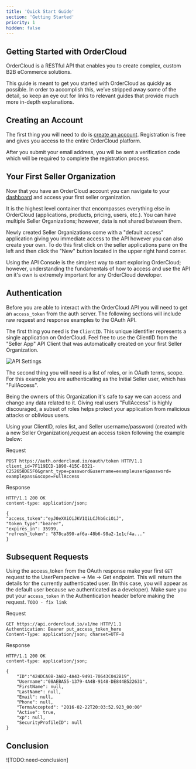 ```yaml
---
title: 'Quick Start Guide'
section: 'Getting Started'
priority: 1
hidden: false
---
```



## Getting Started with OrderCloud

OrderCloud is a RESTful API that enables you to create complex, custom B2B eCommerce solutions.

This guide is meant to get you started with OrderCloud as quickly as possible. In order to accomplish this, we’ve stripped away some of the detail, so keep an eye out for links to relevant guides that provide much more in-depth explanations.

## Creating an Account

The first thing you will need to do is [create an account](https://developer.OrderCloud/register). Registration is free and gives you access to the entire OrderCloud platform.

After you submit your email address, you will be sent a verification code which will be required to complete the registration process.

## Your First Seller Organization

Now that you have an OrderCloud account you can navigate to your [dashboard](https://dashboard.ordercloud.io) and access your first <Link to="/getting-started/introduction-to-ordercloud">seller organization</Link>.

It is the highest level container that encompasses everything else in OrderCloud (applications, products, pricing, users, etc.). You can have multiple Seller Organizations; however, data is not shared between them.

Newly created Seller Organizations come with a "default access" application giving you immediate access to the API however you can also create your own. To do this first click on the seller applications pane on the left and then click the "New" button located in the upper right hand corner.

Using the API Console is the simplest way to start exploring OrderCloud; however, understanding the fundamentals of how to access and use the API on it's own is extremely important for any OrderCloud developer.

## Authentication

Before you are able to interact with the OrderCloud API you will need to get an `access_token` from the auth server. The following sections will include raw request and response examples to the OAuth API.

The first thing you need is the `ClientID`. This unique identifier represents a single application on OrderCloud. Feel free to use the ClientID from the "Seller App" API Client that was automatically created on your first Seller Organization.

![API Settings](/images/docs/getting-started/quick-start-guide/api-settings.png)

The second thing you will need is a list of roles, or in OAuth terms, scope. For this example you are authenticating as the Initial Seller user, which has "FullAccess".

Being the owners of this Organization it's safe to say we can access and change any data related to it. Giving real users "FullAccess" is highly discouraged, a subset of roles helps protect your application from malicious attacks or oblivious users.

Using your ClientID, roles list, and Seller username/password (created with a new Seller Organization),request an access token following the example below:

Request

```http
POST https://auth.ordercloud.io/oauth/token HTTP/1.1
client_id=7F119ECD-1890-415C-B321-C252658DE5F0&grant_type=password&username=exampleuser&password=
examplepass&scope=FullAccess
```

Response

```http
HTTP/1.1 200 OK
content-type: application/json;

{
"access_token":"eyJ0eXAiOiJKV1QiLCJhbGciOiJ",
"token_type":"bearer",
"expires_in": 35999,
"refresh_token": "878ca890-af6a-48b6-98a2-1e1cf4a..."
}
```

## Subsequent Requests

Using the access_token from the OAuth response make your first `GET` request to the UserPerspecive → Me → <a ui-sref="api-reference({sectionID: 'MeAndMyStuff', resourceID:'Me', endpointID: 'Get'})">Get</a> endpoint. This will return the details for the currently authenticated user. (In this case, you will appear as the default user because we authenticated as a developer). Make sure you put your `access_token` in the Authentication header before making the request. `TODO - fix link`

Request

```http
GET https://api.ordercloud.io/v1/me HTTP/1.1
Authentication: Bearer put_access_token_here
Content-Type: application/json; charset=UTF-8
```

Response

```http
HTTP/1.1 200 OK
content-type: application/json;

{
    "ID":"424DCA0B-3A82-4A43-9491-70643C042B19",
    "Username":"08AEBA55-1379-4A4B-9148-DE844B522631",
    "FirstName": null,
    "LastName": null,
    "Email": null,
    "Phone": null,
    "TermsAccepted": "2016-02-22T20:03:52.923_00:00"
    "Active": true,
    "xp": null,
    "SecurityProfileID": null
}
```

## Conclusion

![TODO:need-conclusion]
